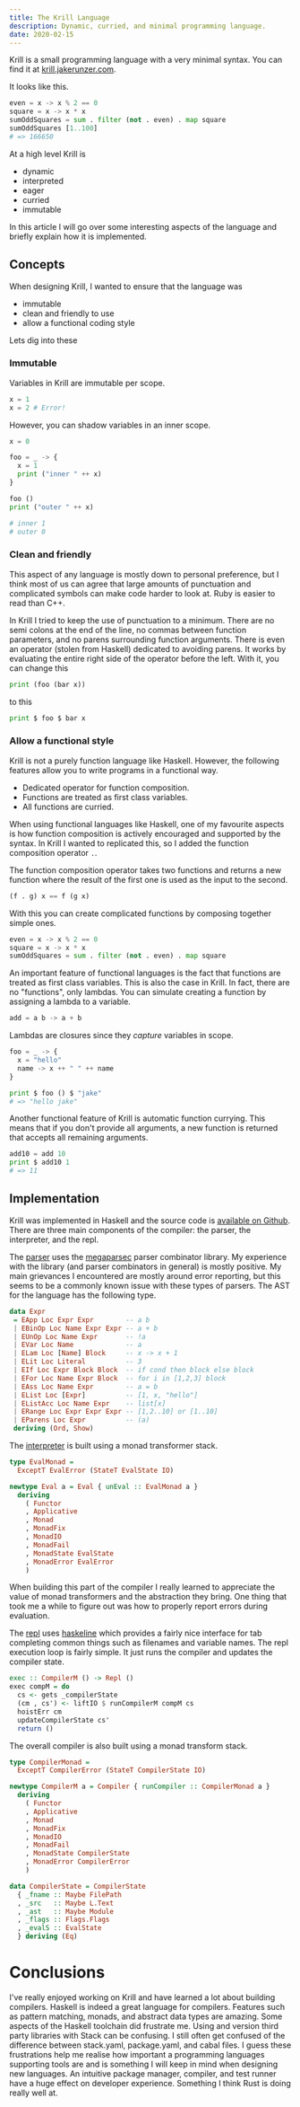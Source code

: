 ```yaml
---
title: The Krill Language
description: Dynamic, curried, and minimal programming language.
date: 2020-02-15
---
```


Krill is a small programming language with a very minimal syntax. You can find
it at [krill.jakerunzer.com](https://krill.jakerunzer.com).

It looks like this.

```python
even = x -> x % 2 == 0
square = x -> x * x
sumOddSquares = sum . filter (not . even) . map square
sumOddSquares [1..100]
# => 166650
```

At a high level Krill is

- dynamic
- interpreted
- eager
- curried
- immutable

In this article I will go over some interesting aspects of the language and
briefly explain how it is implemented.

## Concepts

When designing Krill, I wanted to ensure that the language was

- immutable
- clean and friendly to use
- allow a functional coding style

Lets dig into these

### Immutable

Variables in Krill are immutable per scope.

```python
x = 1
x = 2 # Error!
```

However, you can shadow variables in an inner scope.

```python
x = 0

foo = _ -> {
  x = 1
  print ("inner " ++ x)
}

foo ()
print ("outer " ++ x)

# inner 1
# outer 0
```

### Clean and friendly

This aspect of any language is mostly down to personal preference, but I think
most of us can agree that large amounts of punctuation and complicated symbols
can make code harder to look at. Ruby is easier to read than C++.

In Krill I tried to keep the use of punctuation to a minimum. There are no semi
colons at the end of the line, no commas between function parameters, and no
parens surrounding function arguments. There is even an operator (stolen from
Haskell) dedicated to avoiding parens. It works by evaluating the entire right
side of the operator before the left. With it, you can change this

```python
print (foo (bar x))
```

to this

```python
print $ foo $ bar x
```

### Allow a functional style

Krill is not a purely function language like Haskell. However, the following
features allow you to write programs in a functional way.

- Dedicated operator for function composition.
- Functions are treated as first class variables.
- All functions are curried.

When using functional languages like Haskell, one of my favourite aspects is how
function composition is actively encouraged and supported by the syntax. In
Krill I wanted to replicated this, so I added the function composition operator `.`.

The function composition operator takes two functions and returns a new function
where the result of the first one is used as the input to the second.

```python
(f . g) x == f (g x)
```

With this you can create complicated functions by composing together simple
ones.

```python
even = x -> x % 2 == 0
square = x -> x * x
sumOddSquares = sum . filter (not . even) . map square
```

An important feature of functional languages is the fact that functions are
treated as first class variables. This is also the case in Krill. In fact, there
are no "functions", only lambdas. You can simulate creating a
function by assigning a lambda to a variable.

```python
add = a b -> a + b
```

Lambdas are closures since they _capture_ variables in scope.

```python
foo = _ -> {
  x = "hello"
  name -> x ++ " " ++ name
}

print $ foo () $ "jake"
# => "hello jake"
```

Another functional feature of Krill is automatic function currying. This means
that if you don't provide all arguments, a new function is returned that accepts
all remaining arguments.

```python
add10 = add 10
print $ add10 1
# => 11
```

## Implementation

Krill was implemented in Haskell and the source code is [available on
Github](https://github.com/coffee-cup/krill/). There are three main components of
the compiler: the parser, the interpreter, and the repl.

The
[parser](https://github.com/coffee-cup/krill/blob/master/src/Parser/Parser.hs)
uses the [megaparsec](https://hackage.haskell.org/package/megaparsec) parser
combinator library. My experience with the library (and parser combinators in
general) is mostly positive. My main grievances I encountered are mostly around
error reporting, but this seems to be a commonly known issue with these types of
parsers. The AST for the language has the following type.

```hs
data Expr
 = EApp Loc Expr Expr        -- a b
 | EBinOp Loc Name Expr Expr -- a + b
 | EUnOp Loc Name Expr       -- !a
 | EVar Loc Name             -- a
 | ELam Loc [Name] Block     -- x -> x + 1
 | ELit Loc Literal          -- 3
 | EIf Loc Expr Block Block  -- if cond then block else block
 | EFor Loc Name Expr Block  -- for i in [1,2,3] block
 | EAss Loc Name Expr        -- a = b
 | EList Loc [Expr]          -- [1, x, "hello"]
 | EListAcc Loc Name Expr    -- list[x]
 | ERange Loc Expr Expr Expr -- [1,2..10] or [1..10]
 | EParens Loc Expr          -- (a)
 deriving (Ord, Show)
```

The
[interpreter](https://github.com/coffee-cup/krill/blob/master/src/Eval/Eval.hs)
is built using a monad transformer stack.

```hs
type EvalMonad =
  ExceptT EvalError (StateT EvalState IO)

newtype Eval a = Eval { unEval :: EvalMonad a }
  deriving
    ( Functor
    , Applicative
    , Monad
    , MonadFix
    , MonadIO
    , MonadFail
    , MonadState EvalState
    , MonadError EvalError
    )
```

When building this part of the compiler I really learned to appreciate the value
of monad transformers and the abstraction they bring. One thing that took me a
while to figure out was how to properly report errors during evaluation.

The [repl](https://github.com/coffee-cup/krill/blob/master/src/Repl.hs) uses
[haskeline](https://hackage.haskell.org/package/haskeline) which provides a
fairly nice interface for tab completing common things such as filenames and
variable names. The repl execution loop is
fairly simple. It just runs the compiler and updates the compiler state.

```hs
exec :: CompilerM () -> Repl ()
exec compM = do
  cs <- gets _compilerState
  (cm , cs') <- liftIO $ runCompilerM compM cs
  hoistErr cm
  updateCompilerState cs'
  return ()
```

The overall compiler is also built using a monad transform stack.

```hs
type CompilerMonad =
  ExceptT CompilerError (StateT CompilerState IO)

newtype CompilerM a = Compiler { runCompiler :: CompilerMonad a }
  deriving
    ( Functor
    , Applicative
    , Monad
    , MonadFix
    , MonadIO
    , MonadFail
    , MonadState CompilerState
    , MonadError CompilerError
    )

data CompilerState = CompilerState
  { _fname :: Maybe FilePath
  , _src   :: Maybe L.Text
  , _ast   :: Maybe Module
  , _flags :: Flags.Flags
  , _evalS :: EvalState
  } deriving (Eq)
```

# Conclusions

I've really enjoyed working on Krill and have learned a lot about building
compilers. Haskell is indeed a great language for compilers. Features such as
pattern matching, monads, and abstract data types are amazing. Some aspects of
the Haskell toolchain did frustrate me. Using and version third party libraries
with Stack can be confusing. I still often get confused of the difference
between stack.yaml, package.yaml, and cabal files. I guess these frustrations
help me realise how important a programming languages supporting tools are and
is something I will keep in mind when designing new languages. An intuitive
package manager, compiler, and test runner have a huge effect on developer
experience. Something I think Rust is doing really well at.
